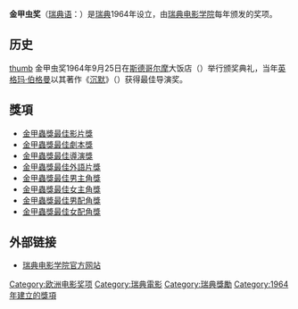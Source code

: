 '''金甲虫奖'''（[[瑞典语|瑞典语]]：{{lang|sv|Guldbagge}}）是[[瑞典|瑞典]]1964年设立，由[[瑞典电影学院|瑞典电影学院]]每年颁发的奖项。

==历史==
[[图像:Grand_hotel_stockholm_20050902.jpg|thumb]]
金甲虫奖1964年9月25日在[[斯德哥尔摩|斯德哥尔摩]]大饭店（{{lang|sv|Grand Hôtel}}）举行颁奖典礼，当年[[英格玛·伯格曼|英格玛·伯格曼]]以其著作《[[沉默|沉默]]》（{{lang|sv|Tystnaden}}）获得最佳导演奖。

== 獎項 ==
* [[金甲蟲獎最佳影片獎|金甲蟲獎最佳影片獎]]
* [[金甲蟲獎最佳劇本獎|金甲蟲獎最佳劇本獎]]
* [[金甲蟲獎最佳導演獎|金甲蟲獎最佳導演獎]]
* [[金甲蟲獎最佳外語片獎|金甲蟲獎最佳外語片獎]]
* [[金甲蟲獎最佳男主角獎|金甲蟲獎最佳男主角獎]]
* [[金甲蟲獎最佳女主角獎|金甲蟲獎最佳女主角獎]]
* [[金甲蟲獎最佳男配角獎|金甲蟲獎最佳男配角獎]]
* [[金甲蟲獎最佳女配角獎|金甲蟲獎最佳女配角獎]]

==外部链接==
*[http://www.sfi.se/ 瑞典电影学院官方网站] {{Wayback|url=http://www.sfi.se/ |date=20080406062458 }}

[[Category:欧洲电影奖项|Category:欧洲电影奖项]]
[[Category:瑞典電影|Category:瑞典電影]]
[[Category:瑞典獎勵|Category:瑞典獎勵]]
[[Category:1964年建立的獎項|Category:1964年建立的獎項]]